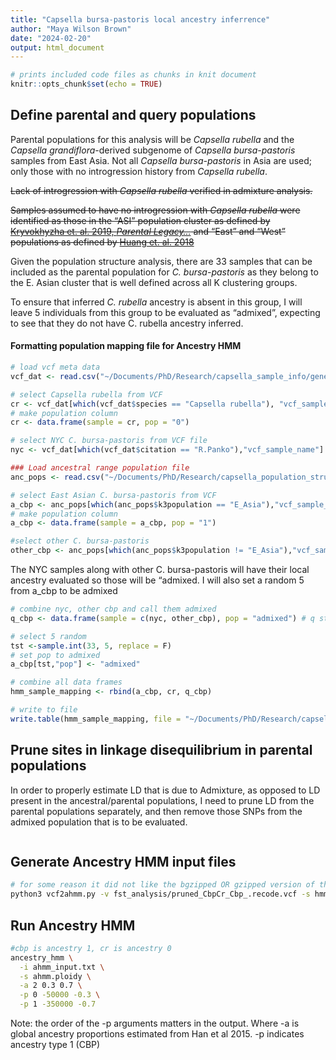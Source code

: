```yaml
---
title: "Capsella bursa-pastoris local ancestry inferrence"
author: "Maya Wilson Brown"
date: "2024-02-20"
output: html_document
---
```

```r
# prints included code files as chunks in knit document
knitr::opts_chunk$set(echo = TRUE)
```

## Define parental and query populations
Parental populations for this analysis will be *Capsella rubella* and the *Capsella grandiflora*-derived subgenome of *Capsella bursa-pastoris* samples from East Asia. Not all *Capsella bursa-pastoris* in Asia are used; only those with no introgression history from *Capsella rubella*.

~~Lack of introgression with *Capsella rubella* verified in admixture analysis.~~

~~Samples assumed to have no introgression with *Capsella rubella* were identified as those in the "ASI" population cluster as defined by [Kryvokhyzha et. al. 2019, *Parental Legacy...*](https://doi.org/10.1371/journal.pgen.1007949) and "East" and "West" populations as defined by [Huang et. al. 2018](https://doi.org/10.1111/nph.15299)~~

Given the population structure analysis, there are 33 samples that can be included as the parental population for *C. bursa-pastoris* as they belong to the E. Asian cluster that is well defined across all K clustering groups.

To ensure that inferred *C. rubella* ancestry is absent in this group, I will leave 5 individuals from this group to be evaluated as "admixed", expecting to see that they do not have C. rubella ancestry inferred.

#### Formatting population mapping file for Ancestry HMM
```r
# load vcf meta data
vcf_dat <- read.csv("~/Documents/PhD/Research/capsella_sample_info/generated_mkwb/Capsella_vcf_metadata.txt", sep = "\t", header = T)

# select Capsella rubella from VCF
cr <- vcf_dat[which(vcf_dat$species == "Capsella rubella"), "vcf_sample_name"]
# make population column
cr <- data.frame(sample = cr, pop = "0")

# select NYC C. bursa-pastoris from VCF file
nyc <- vcf_dat[which(vcf_dat$citation == "R.Panko"),"vcf_sample_name"]

### Load ancestral range population file
anc_pops <- read.csv("~/Documents/PhD/Research/capsella_population_structure/cbp_pop_str.txt", header = T, sep = "\t")

# select East Asian C. bursa-pastoris from VCF
a_cbp <- anc_pops[which(anc_pops$k3population == "E_Asia"),"vcf_sample_name"]
# make population column
a_cbp <- data.frame(sample = a_cbp, pop = "1")

#select other C. bursa-pastoris
other_cbp <- anc_pops[which(anc_pops$k3population != "E_Asia"),"vcf_sample_name"]
```

The NYC samples along with other C. bursa-pastoris will have their local ancestry evaluated so those will be "admixed. I will also set a random 5 from a_cbp to be admixed
```r
# combine nyc, other cbp and call them admixed
q_cbp <- data.frame(sample = c(nyc, other_cbp), pop = "admixed") # q stands for query

# select 5 random
tst <-sample.int(33, 5, replace = F)
# set pop to admixed
a_cbp[tst,"pop"] <- "admixed"
```


```r
# combine all data frames
hmm_sample_mapping <- rbind(a_cbp, cr, q_cbp)
```

```r
# write to file
write.table(hmm_sample_mapping, file = "~/Documents/PhD/Research/capsella_introgression/hmm_sample_mapping.txt", quote = F, row.names = F, col.names = F)
```

## Prune sites in linkage disequilibrium in parental populations

In order to properly estimate LD that is due to Admixture, as opposed to LD present in the ancestral/parental populations, I need to prune LD from the parental populations separately, and then remove those SNPs from the admixed population that is to be evaluated.

```bash
```

## Generate Ancestry HMM input files
```bash
# for some reason it did not like the bgzipped OR gzipped version of the vcf
python3 vcf2ahmm.py -v fst_analysis/pruned_CbpCr_Cbp_.recode.vcf -s hmm_sample_mapping.txt > ahmm_input.txt
```

## Run Ancestry HMM
```bash
#cbp is ancestry 1, cr is ancestry 0
ancestry_hmm \
  -i ahmm_input.txt \
  -s ahmm.ploidy \
  -a 2 0.3 0.7 \
  -p 0 -50000 -0.3 \
  -p 1 -350000 -0.7
```

Note: the order of the -p arguments matters in the output.
Where -a is global ancestry proportions estimated from Han et al 2015. -p indicates ancestry type 1 (CBP)
